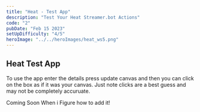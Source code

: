 ```yaml
---
title: "Heat - Test App"
description: "Test Your Heat Streamer.bot Actions"
code: "2"
pubDate: "Feb 15 2023"
setUpDifficulty: "4/5"
heroImage: "../../heroImages/heat_ws5.png"
---
```



## Heat Test App

To use the app enter the details press update canvas and then you can click on the box as if it was your canvas. Just note clicks are a best guess and may not be completely accuruate.


Coming Soon When i Figure how to add it!